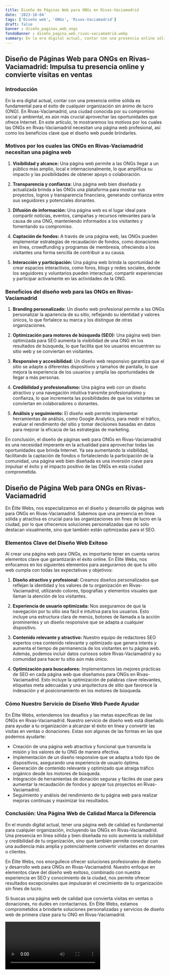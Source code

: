 ```yaml
---
title: Diseño de Páginas Web para ONGs en Rivas-Vaciamadrid
date: '2023-10-04'
tags: ['Diseño web', 'ONGs', 'Rivas-Vaciamadrid']
draft: false
banner : diseño_paginas_web_ongs
fondoBanner : diseño_pagina_web_rivas-vaciamadrid.webp
summary: En la era digital actual, contar con una presencia online sólida es fundamental para el éxito de cualquier organización sin ánimo de lucro (ONG). En RivasVaciamadrid, una ciudad conocida por su compromiso social y ambiental, es aún más crucial aprovechar las oportunidades que ofrece Internet. En este artículo, te mostraremos los motivos por los cuales las ONGs en RivasVaciamadrid necesitan una página web profesional, así como los beneficios clave que el diseño web puede brindarles.
---
```


## Diseño de Páginas Web para ONGs en Rivas-Vaciamadrid: Impulsa tu presencia online y convierte visitas en ventas

### Introducción

En la era digital actual, contar con una presencia online sólida es fundamental para el éxito de cualquier organización sin ánimo de lucro (ONG). En Rivas-Vaciamadrid, una ciudad conocida por su compromiso social y ambiental, es aún más crucial aprovechar las oportunidades que ofrece Internet. En este artículo, te mostraremos los motivos por los cuales las ONGs en Rivas-Vaciamadrid necesitan una página web profesional, así como los beneficios clave que el diseño web puede brindarles.

### Motivos por los cuales las ONGs en Rivas-Vaciamadrid necesitan una página web

1. **Visibilidad y alcance:** Una página web permite a las ONGs llegar a un público más amplio, local e internacionalmente, lo que amplifica su impacto y las posibilidades de obtener apoyo o colaboración.

2. **Transparencia y confianza:** Una página web bien diseñada y actualizada brinda a las ONGs una plataforma para mostrar sus proyectos, logros y transparencia financiera, generando confianza entre sus seguidores y potenciales donantes.

3. **Difusión de información:** Una página web es el lugar ideal para compartir noticias, eventos, campañas y recursos relevantes para la causa de una ONG, manteniendo informados a los visitantes y fomentando su compromiso.

4. **Captación de fondos:** A través de una página web, las ONGs pueden implementar estrategias de recaudación de fondos, como donaciones en línea, crowdfunding y programas de membresía, ofreciendo a los visitantes una forma sencilla de contribuir a su causa.

5. **Interacción y participación:** Una página web brinda la oportunidad de crear espacios interactivos, como foros, blogs y redes sociales, donde los seguidores y voluntarios pueden interactuar, compartir experiencias y participar activamente en las actividades de la ONG.

### Beneficios del diseño web para las ONGs en Rivas-Vaciamadrid

1. **Branding personalizado:** Un diseño web profesional permite a las ONGs personalizar la apariencia de su sitio, reflejando su identidad y valores únicos, lo que fortalece su marca y los distingue de otras organizaciones.

2. **Optimización para motores de búsqueda (SEO):** Una página web bien optimizada para SEO aumenta la visibilidad de una ONG en los resultados de búsqueda, lo que facilita que los usuarios encuentren su sitio web y se conviertan en visitantes.

3. **Responsive y accesibilidad:** Un diseño web responsivo garantiza que el sitio se adapte a diferentes dispositivos y tamaños de pantalla, lo que mejora la experiencia de los usuarios y amplía las oportunidades de llegar a más personas.

4. **Credibilidad y profesionalismo:** Una página web con un diseño atractivo y una navegación intuitiva transmite profesionalismo y confianza, lo que incrementa las posibilidades de que los visitantes se conviertan en colaboradores o donantes.

5. **Análisis y seguimiento:** El diseño web permite implementar herramientas de análisis, como Google Analytics, para medir el tráfico, evaluar el rendimiento del sitio y tomar decisiones basadas en datos para mejorar la eficacia de las estrategias de marketing.

En conclusión, el diseño de páginas web para ONGs en Rivas-Vaciamadrid es una necesidad imperante en la actualidad para aprovechar todas las oportunidades que brinda Internet. Ya sea aumentando la visibilidad, facilitando la captación de fondos o fortaleciendo la participación de la comunidad, una página web bien diseñada es una inversión clave para impulsar el éxito y el impacto positivo de las ONGs en esta ciudad comprometida.

<GifSeo />

<Cta />

## Diseño de Página Web para ONGs en Rivas-Vaciamadrid

En Élite Webs, nos especializamos en el diseño y desarrollo de páginas web para ONGs en Rivas-Vaciamadrid. Sabemos que una presencia en línea sólida y atractiva es crucial para las organizaciones sin fines de lucro en la ciudad, por lo que ofrecemos soluciones personalizadas que no solo destacan visualmente, sino que también están optimizadas para el SEO.

### Elementos Clave del Diseño Web Exitoso

Al crear una página web para ONGs, es importante tener en cuenta varios elementos clave que garantizarán el éxito online. En Élite Webs, nos enfocamos en los siguientes elementos para asegurarnos de que tu sitio web cumpla con todas las expectativas y objetivos:

1. **Diseño atractivo y profesional:** Creamos diseños personalizados que reflejan la identidad y los valores de tu organización en Rivas-Vaciamadrid, utilizando colores, tipografías y elementos visuales que llaman la atención de los visitantes.

2. **Experiencia de usuario optimizada:** Nos aseguramos de que la navegación por tu sitio sea fácil e intuitiva para los usuarios. Esto incluye una estructura clara de menús, botones de llamada a la acción prominentes y un diseño responsive que se adapta a cualquier dispositivo.

3. **Contenido relevante y atractivo:** Nuestro equipo de redactores SEO expertos crea contenido relevante y optimizado que genera interés y aumenta el tiempo de permanencia de los visitantes en tu página web. Además, podemos incluir datos curiosos sobre Rivas-Vaciamadrid y su comunidad para hacer tu sitio aún más único.

4. **Optimización para buscadores:** Implementamos las mejores prácticas de SEO en cada página web que diseñamos para ONGs en Rivas-Vaciamadrid. Esto incluye la optimización de palabras clave relevantes, etiquetas meta adecuadas y una arquitectura de sitio que favorece la indexación y el posicionamiento en los motores de búsqueda.

### Cómo Nuestro Servicio de Diseño Web Puede Ayudar

En Élite Webs, entendemos los desafíos y las metas específicas de las ONGs en Rivas-Vaciamadrid. Nuestro servicio de diseño web está diseñado para ayudar a tu organización a alcanzar el éxito en línea y convertir las visitas en ventas o donaciones. Estas son algunas de las formas en las que podemos ayudarte:

- Creación de una página web atractiva y funcional que transmita la misión y los valores de tu ONG de manera efectiva.
- Implementación de un diseño responsive que se adapta a todo tipo de dispositivos, asegurando una experiencia de usuario óptima.
- Generación de contenido relevante y optimizado que atraiga tráfico orgánico desde los motores de búsqueda.
- Integración de herramientas de donación seguras y fáciles de usar para aumentar la recaudación de fondos y apoyar tus proyectos en Rivas-Vaciamadrid.
- Seguimiento y análisis del rendimiento de tu página web para realizar mejoras continuas y maximizar los resultados.

### Conclusión: Una Página Web de Calidad Marca la Diferencia

En el mundo digital actual, tener una página web de calidad es fundamental para cualquier organización, incluyendo las ONGs en Rivas-Vaciamadrid. Una presencia en línea sólida y bien diseñada no solo aumenta la visibilidad y credibilidad de tu organización, sino que también permite conectar con una audiencia más amplia y potencialmente convertir visitantes en donantes o clientes.

En Élite Webs, nos enorgullece ofrecer soluciones profesionales de diseño y desarrollo web para ONGs en Rivas-Vaciamadrid. Nuestro enfoque en elementos clave del diseño web exitoso, combinado con nuestra experiencia en SEO y conocimiento de la ciudad, nos permite ofrecer resultados excepcionales que impulsarán el crecimiento de tu organización sin fines de lucro.

Si buscas una página web de calidad que convierta visitas en ventas o donaciones, no dudes en contactarnos. En Élite Webs, estamos comprometidos a brindarte soluciones personalizadas y servicios de diseño web de primera clase para tu ONG en Rivas-Vaciamadrid.

<Video />

<CtaBot job='ONGs' city='Rivas-Vaciamadrid'/>

<Gmaps query='Rivas-Vaciamadrid+españa+maps' />